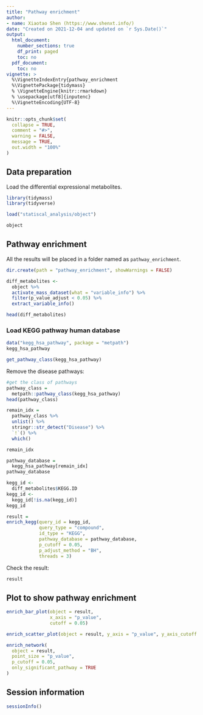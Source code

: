 ```yaml
---
title: "Pathway enrichment"
author:
- name: Xiaotao Shen (https://www.shenxt.info/)
date: "Created on 2021-12-04 and updated on `r Sys.Date()`"
output:
  html_document:
    number_sections: true
    df_print: paged
    toc: no
  pdf_document:
    toc: no
vignette: >
  %\VignetteIndexEntry{pathway_enrichment
  %\VignettePackage{tidymass}
  % \VignetteEngine{knitr::rmarkdown}
  % \usepackage[utf8]{inputenc}
  %\VignetteEncoding{UTF-8}
---
```


```r
knitr::opts_chunk$set(
  collapse = TRUE,
  comment = "#>",
  warning = FALSE,
  message = TRUE,
  out.width = "100%"
)
```

## **Data preparation**

Load the differential expressional metabolites.

```r
library(tidymass)
library(tidyverse)
```

```r
load("statiscal_analysis/object")
```

```r
object
```

## **Pathway enrichment**

All the results will be placed in a folder named as `pathway_enrichment`.

```r
dir.create(path = "pathway_enrichment", showWarnings = FALSE)
```


```r
diff_metabolites <-
  object %>% 
  activate_mass_dataset(what = "variable_info") %>% 
  filter(p_value_adjust < 0.05) %>% 
  extract_variable_info()
```

```r
head(diff_metabolites)
```


### Load KEGG pathway human database

```r
data("kegg_hsa_pathway", package = "metpath")
kegg_hsa_pathway
```
```r
get_pathway_class(kegg_hsa_pathway)
```

Remove the disease pathways:

```r
#get the class of pathways
pathway_class = 
  metpath::pathway_class(kegg_hsa_pathway)
head(pathway_class)
```


```r
remain_idx =
  pathway_class %>%
  unlist() %>%
  stringr::str_detect("Disease") %>%
  `!`() %>%
  which()

remain_idx
```


```r
pathway_database =
  kegg_hsa_pathway[remain_idx]
pathway_database
```


```r
kegg_id <-
  diff_metabolites$KEGG.ID 
kegg_id <-
  kegg_id[!is.na(kegg_id)]
kegg_id
```

```r
result = 
enrich_kegg(query_id = kegg_id, 
            query_type = "compound", 
            id_type = "KEGG",
            pathway_database = pathway_database, 
            p_cutoff = 0.05, 
            p_adjust_method = "BH", 
            threads = 3)
```


Check the result:

```r
result
```


## **Plot to show pathway enrichment**

```r
enrich_bar_plot(object = result,
                x_axis = "p_value",
                cutoff = 0.05)
```

```r
enrich_scatter_plot(object = result, y_axis = "p_value", y_axis_cutoff = 0.05)
```

```r
enrich_network(
  object = result,
  point_size = "p_value",
  p_cutoff = 0.05,
  only_significant_pathway = TRUE
)
```

## **Session information**

```r
sessionInfo()
```
